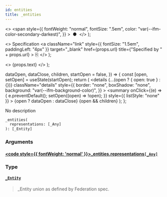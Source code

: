 ```yaml
---
id: entities
title: _entities
---
```


  <>
    <span
      style={{
        fontWeight: "normal",
        fontSize: ".5em",
        color: "var(--ifm-color-secondary-darkest)",
      }}
    >
      &nbsp;●&nbsp;
    </span>
  </>
);

  <>
    Specification
    <a
      className="link"
      style={{ fontSize: "1.5em", paddingLeft: "4px" }}
      target="\_blank"
      href={props.url}
      title={"Specified by " + props.url}
    >
      ⎘
    </a>
  </>
);

  <>
    <span className={props.class}>{props.text}</span>
  </>
);


  dataOpen,
  dataClose,
  children,
  startOpen = false,
}) => {
  const [open, setOpen] = useState(startOpen);
  return (
    <details
      {...(open ? { open: true } : {})}
      className="details"
      style={{
        border: "none",
        boxShadow: "none",
        background: "var(--ifm-background-color)",
      }}
    >
      <summary
        onClick={(e) => {
          e.preventDefault();
          setOpen((open) => !open);
        }}
        style={{ listStyle: "none" }}
      >
        {open ? dataOpen : dataClose}
      </summary>
      {open && children}
    </details>
  );
};

No description

```graphql
_entities(
  representations: [_Any]
): [_Entity]
```

### Arguments

#### [<code style={{ fontWeight: 'normal' }}>\_entities.<b>representations</b></code>](#)<Bullet />[`[_Any]`](../../../api-reference/miscellaneous/scalars/any) <Badge class="badge badge--secondary" text="list"/> <Badge class="badge badge--secondary" text="scalar"/> <Badge class="badge badge--secondary" text="miscellaneous"/>

>

### Type

#### [`_Entity`](../../../api-reference/miscellaneous/unions/entity) <Badge class="badge badge--secondary" text="union"/> <Badge class="badge badge--secondary" text="miscellaneous"/>

> \_Entity union as defined by Federation spec.
